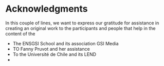 # Acknowledgments {-}

In this couple of lines, we want to express our  gratitude for assistance in creating an original work to the participants and people that help in the content of the 

- The ENSGSI School and its association GSI Media
- TO Fanny Pruvot and her assistance 
- To the Université de Chile and its LEND
-

